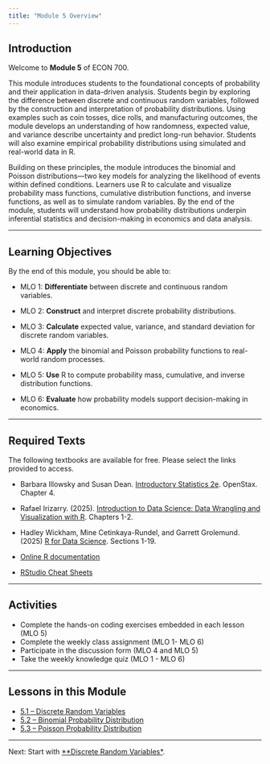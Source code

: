 ```yaml
---
title: "Module 5 Overview"
---
```


## Introduction

Welcome to **Module 5** of ECON 700.

This module introduces students to the foundational concepts of probability and their application in data-driven analysis. Students begin by exploring the difference between discrete and continuous random variables, followed by the construction and interpretation of probability distributions. Using examples such as coin tosses, dice rolls, and manufacturing outcomes, the module develops an understanding of how randomness, expected value, and variance describe uncertainty and predict long-run behavior. Students will also examine empirical probability distributions using simulated and real-world data in R.

Building on these principles, the module introduces the binomial and Poisson distributions—two key models for analyzing the likelihood of events within defined conditions. Learners use R to calculate and visualize probability mass functions, cumulative distribution functions, and inverse functions, as well as to simulate random variables. By the end of the module, students will understand how probability distributions underpin inferential statistics and decision-making in economics and data analysis.

------------------------------------------------------------------------

## Learning Objectives

By the end of this module, you should be able to:

-   MLO 1: **Differentiate** between discrete and continuous random variables.

-   MLO 2: **Construct** and interpret discrete probability distributions.

-   MLO 3: **Calculate** expected value, variance, and standard deviation for discrete random variables.

-   MLO 4: **Apply** the binomial and Poisson probability functions to real-world random processes.

-   MLO 5: **Use** R to compute probability mass, cumulative, and inverse distribution functions.

-   MLO 6: **Evaluate** how probability models support decision-making in economics.

------------------------------------------------------------------------

## Required Texts

The following textbooks are available for free. Please select the links provided to access.

-   Barbara Illowsky and Susan Dean. [Introductory Statistics 2e](https://openstax.org/books/introductory-statistics-2e/pages/1-introduction). OpenStax. Chapter 4.

-   Rafael Irizarry. (2025). [Introduction to Data Science: Data Wrangling and Visualization with R](https://rafalab.dfci.harvard.edu/dsbook-part-1/). Chapters 1-2.

-   Hadley Wickham, Mine Cetinkaya-Rundel, and Garrett Grolemund. (2025) [R for Data Science](https://r4ds.hadley.nz/). Sections 1-19.

-   [Online R documentation](https://cran.r-project.org/manuals.html)

-   [RStudio Cheat Sheets](https://posit.co/resources/cheatsheets/)

------------------------------------------------------------------------

## Activities

-   Complete the hands-on coding exercises embedded in each lesson (MLO 5)\
-   Complete the weekly class assignment (MLO 1- MLO 6)\
-   Participate in the discussion form (MLO 4 and MLO 5)\
-   Take the weekly knowledge quiz (MLO 1 - MLO 6)\

------------------------------------------------------------------------

## Lessons in this Module

-   [5.1 – Discrete Random Variables](mod-5-1-discrete.qmd)
-   [5.2 – Binomial Probability Distribution](mod-5-2-binomial.qmd)
-   [5.3 – Poisson Probability Distribution](mod-5-3-poisson.qmd)

------------------------------------------------------------------------

Next: Start with [\*\*Discrete Random Variables\*](mod-5-1-discrete.qmd).
